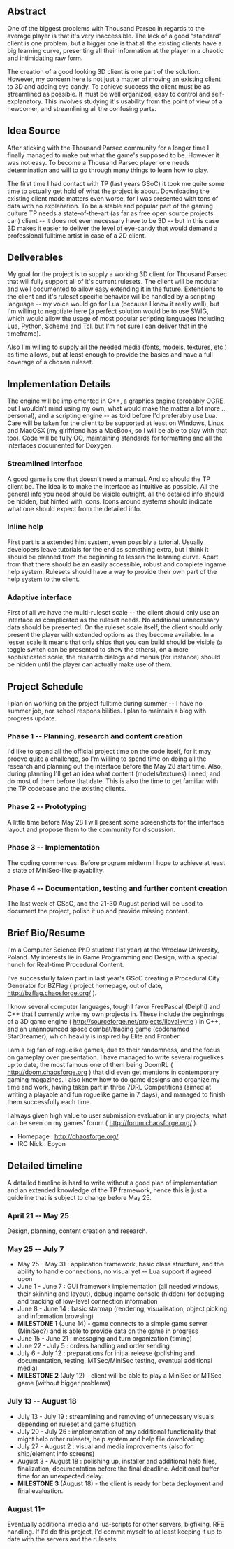== Abstract ==

One of the biggest problems with Thousand Parsec in regards to the average player is that it's very inaccessible. The lack of a good "standard" client is one problem, but a bigger one is that all the existing clients have a big learning curve, presenting all their information at the player in a chaotic and intimidating raw form. 

The creation of a good looking 3D client is one part of the solution. However, my concern here is not just a matter of moving an existing client to 3D and adding eye candy. To achieve success the client must be as streamlined as possible. It must be well organized, easy to control and self-explanatory. This involves studying it's usability from the point of view of a newcomer, and streamlining all the confusing parts.

== Idea Source ==

After sticking with the Thousand Parsec community for a longer time I finally managed to make out what the game's supposed to be. However it was not easy. To become a Thousand Parsec player one needs determination and will to go through many things to learn how to play.

The first time I had contact with TP (last years GSoC) it took me quite some time to actually get hold of what the project is about. Downloading the existing client made matters even worse, for I was presented with tons of data with no explanation. To be a stable and popular part of the gaming culture TP needs a state-of-the-art (as far as free open source projects can) client -- it does not even necessary have to be 3D -- but in this case 3D makes it easier to deliver the level of eye-candy that would demand a professional fulltime artist in case of a 2D client.

== Deliverables ==

My goal for the project is to supply a working 3D client for Thousand Parsec that will fully support all of it's current rulesets. The client will be modular and well documented to allow easy extending it in the future. Extensions to the client and it's ruleset specific behavior will be handled by a scripting language -- my voice would go for Lua (because I know it really well), but I'm willing to negotiate here (a perfect solution would be to use SWIG, which would allow the usage of most popular scripting languages including Lua, Python, Scheme and Tcl, but I'm not sure I can deliver that in the timeframe).

Also I'm willing to supply all the needed media (fonts, models, textures, etc.) as time allows, but at least enough to provide the basics and have a full coverage of a chosen ruleset. 

== Implementation Details ==

The engine will be implemented in C++, a graphics engine (probably OGRE, but I wouldn't mind using my own, what would make the matter a lot more ... personal), and a scripting engine -- as told before I'd preferably use Lua. Care will be taken for the client to be supported at least on Windows, Linux and MacOSX (my girlfriend has a MacBook, so I will be able to play with that too). Code will be fully OO, maintaining standards for formatting and all the interfaces documented for Doxygen. 

=== Streamlined interface ===

A good game is one that doesn't need a manual. And so should the TP client be. The idea is to make the interface as intuitive as possible. All the general info you need should be visible outright, all the detailed info should be hidden, but hinted with icons. Icons around systems should indicate what one should expect from the detailed info. 

=== Inline help ===

First part is a extended hint system, even possibly a tutorial. Usually developers leave tutorials for the end as something extra, but I think it should be planned from the beginning to lessen the learning curve. Apart from that there should be an easily accessible, robust and complete ingame help system. Rulesets should have a way to provide their own part of the help system to the client.

=== Adaptive interface ===

First of all we have the multi-ruleset scale -- the client should only use an interface as complicated as the ruleset needs. No additional unnecessary data should be presented. On the ruleset scale itself, the client should only present the player with extended options as they become available. In a lesser scale it means that only ships that you can build should be visible (a toggle switch can be presented to show the others), on a more sophisticated scale, the research dialogs and menus (for instance) should be hidden until the player can actually make use of them.


== Project Schedule ==

I plan on working on the project fulltime during summer -- I have no summer job, nor school responsibilities. I plan to maintain a blog with progress update.

=== Phase 1 -- Planning, research and content creation ===

I'd like to spend all the official project time on the code itself, for it may proove quite a challenge, so I'm willing to spend time on doing all the research and planning out the interface before the May 28 start time. Also, during planning I'll get an idea what content (models/textures) I need, and do most of them before that date. This is also the time to get familiar with the TP codebase and the existing clients.

=== Phase 2 -- Prototyping ===

A little time before May 28 I will present some screenshots for the interface layout and propose them to the community for discussion.

=== Phase 3 -- Implementation ===

The coding commences. Before program midterm I hope to achieve at least a state of MiniSec-like playability.

=== Phase 4 -- Documentation, testing and further content creation ===

The last week of GSoC, and the 21-30 August period will be used to document the project, polish it up and provide missing content.

== Brief Bio/Resume ==

I'm a Computer Science PhD student (1st year) at the Wroclaw University, Poland. My interests lie in Game Programming and Design, with a special hunch for Real-time Procedural Content. 

I've successfully taken part in last year's GSoC creating a Procedural City Generator for BZFlag ( project homepage, out of date, http://bzflag.chaosforge.org/ ).

I know several computer languages, tough I favor FreePascal (Delphi) and C++ that I currently write my own projects in. These include the beginnings of a 3D game engine ( http://sourceforge.net/projects/libvalkyrie ) in C++, and an unannounced space combat/trading game (codenamed StarDreamer), which heavily is inspired by Elite and Frontier. 

I am a big fan of roguelike games, due to their randomness, and the focus on gameplay over presentation. I have managed to write several roguelikes up to date, the most famous one of them being DoomRL ( http://doom.chaosforge.org ) that did even get mentions in contemporary gaming magazines. I also know how to do game designs and organize my time and work, having taken part in three 7DRL Competitions (aimed at writing a playable and fun roguelike game in 7 days), and managed to finish them successfully each time.

I always given high value to user submission evaluation in my projects, what can be seen on my games' forum ( http://forum.chaosforge.org/ ).

* Homepage : http://chaosforge.org/ 
* IRC Nick : Epyon

== Detailed timeline ==

A detailed timeline is hard to write without a good plan of implementation and an extended knowledge of the TP framework, hence this is just a guideline that is subject to change before May 25.

=== April 21 -- May 25 ===

Design, planning, content creation and research.

=== May 25 -- July 7 ===

* May 25 - May 31 : application framework, basic class structure, and the ability to handle connections, no visual yet -- Lua support if agreed upon
* June 1 - June 7 : GUI framework implementation (all needed windows, their skinning and layout), debug ingame console (hidden) for debuging and tracking of low-level connection information
* June 8 - June 14 : basic starmap (rendering, visualisation, object picking and information browsing) 
* '''MILESTONE 1''' (June 14) - game connects to a simple game server (MiniSec?) and is able to provide data on the game in progress
* June 15 - June 21 : messaging and turn organization (timing)
* June 22 - July 5 : orders handling and order sending
* July 6 - July 12 : preparations for initial release (polishing and documentation, testing, MTSec/MiniSec testing, eventual additional media)
* '''MILESTONE 2''' (July 12) - client will be able to play a MiniSec or MTSec game (without bigger problems)

=== July 13 -- August 18 ===

* July 13 - July 19 : streamlining and removing of unnecessary visuals depending on ruleset and game situation
* July 20 - July 26 : implementation of any additional functionality that might help other rulesets, help system and help file downloading
* July 27 - August 2 : visual and media improvements (also for ship/element info screens)
* August 3 - August 18 : polishing up, installer and additional help files, finalization, documentation before the final deadline. Additional buffer time for an unexpected delay.
* '''MILESTONE 3''' (August 18) - the client is ready for beta deployment and final evaluation.

=== August 11+ ===

Eventually additional media and lua-scripts for other servers, bigfixing, RFE handling. If I'd do this project, I'd commit myself to at least keeping it up to date with the servers and the rulesets.